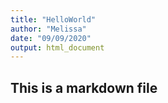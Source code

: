 ```yaml
---
title: "HelloWorld"
author: "Melissa"
date: "09/09/2020"
output: html_document
---
```

## This is a markdown file